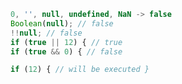 ```js
0, '', null, undefined, NaN -> false
Boolean(null); // false
!!null; // false
if (true || 12) { // true
if (true && 0) { // false

if (12) { // will be executed }
```
